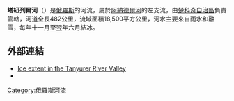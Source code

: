 '''塔紐列爾河'''（{{lang-ru|Танюрер|Tanyurer}}）是[[俄羅斯|俄羅斯]]的河流，屬於[[阿納德爾河|阿納德爾河]]的左支流，由[[楚科奇自治區|楚科奇自治區]]負責管轄，河道全長482公里，流域面積18,500平方公里，河水主要來自雨水和融雪，每年十一月至翌年六月結冰。 

==外部連結==
* [https://web.archive.org/web/20070813174353/http://www.geo.umass.edu/projects/chukotka/pektabl1.html Ice extent in the Tanyurer River Valley]
* {{PDF|[http://assets.panda.org/downloads/chukotka_brochure.pdf Tourism and environment]|571 KB}}

{{coord|display=title|64.834|N|174.293|E}}

{{楚科奇自治區河流及湖泊}}

[[Category:俄羅斯河流|Category:俄羅斯河流]]

{{Russia-geo-stub}}